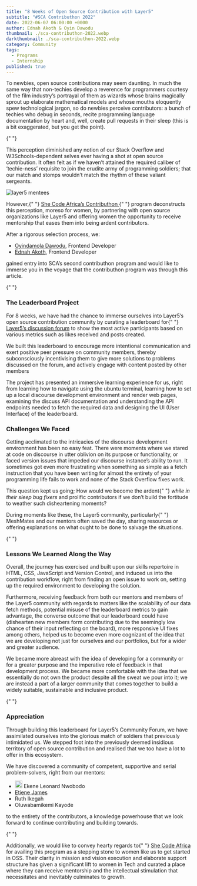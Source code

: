 ```yaml
---
title: "8 Weeks of Open Source Contribution with Layer5"
subtitle: "#SCA Contributhon 2022"
date: 2022-06-07 06:00:00 +0000
author: Ednah Akoth & Oyin Dawodu
thumbnail: ./sca-contributhon-2022.webp
darkthumbnail: ./sca-contributhon-2022.webp
category: Community
tags:
  - Programs
  - Internship
published: true
---
```



<BlogWrapper>

<div class="intro">
  <p>
    To newbies, open source contributions may seem daunting. In much the same way that non-techies
    develop a reverence for programmers courtesy of the film industry’s portrayal of them as wizards
    whose brains magically sprout up elaborate mathematical models and whose mouths eloquently spew
    technological jargon, so do newbies perceive contributors: a bunch of techies who debug in
    seconds, recite programming language documentation by heart and, well, create pull requests in
    their sleep (this is a bit exaggerated, but you get the point).
  </p>
</div>

{" "}

<p>
  This perception diminished any notion of our Stack Overflow and W3Schools-dependent selves ever
  having a shot at open source contribution. It often felt as if we haven’t attained the required
  caliber of ‘techie-ness’ requisite to join the erudite army of programming soldiers; that our
  match and stomps wouldn’t match the rhythm of these valiant sergeants.
</p>
<img src={mentees} className="image-right" alt="layer5 mentees" />
<p>
  However,{" "}
  <a href="https://shecodeafrica.org/programs/contributhon-1" rel="nofollow">
    She Code Africa’s Contributhon
  </a>{" "}
  program deconstructs this perception, moreso for women, by partnering with open source
  organizations like Layer5 and offering women the opportunity to receive mentorship that eases them
  into being ardent contributors.
</p>
<p>
  After a rigorous selection process, we:
  <ul>
    <li>
      <a href="https://twitter.com/oyindawodu">Oyindamola Dawodu</a>, Frontend Developer
    </li>
    <li>
      <a href="https://twitter.com/edmucious">Ednah Akoth</a>, Frontend Developer
    </li>
  </ul>
  gained entry into SCA’s second contributhon program and would like to immerse you in the voyage
  that the contributhon program was through this article.
</p>

{" "}

<h3>The Leaderboard Project</h3>
<p>
  For 8 weeks, we have had the chance to immerse ourselves into Layer5’s open source contribution
  community by curating a leaderboard for{" "}
  <a href="https://discuss.layer5.io">Layer5’s discussion forum</a> to show the most active
  participants based on various metrics such as likes received and posts created.
</p>
<p>
  We built this leaderboard to encourage more intentional communication and exert positive peer
  pressure on community members, thereby subconsciously incentivising them to give more solutions to
  problems discussed on the forum, and actively engage with content posted by other members
</p>
<p>
  The project has presented an immersive learning experience for us, right from learning how to
  navigate using the ubuntu terminal, learning how to set up a local discourse development
  environment and render web pages, examining the discuss API documentation and understanding the
  API endpoints needed to fetch the required data and designing the UI (User Interface) of the
  leaderboard.
</p>
<h3>Challenges We Faced</h3>
<p>
  Getting acclimated to the intricacies of the discourse development environment has been no easy
  feat. There were moments where we stared at code on discourse in utter oblivion on its purpose or
  functionality, or faced version issues that impeded our discourse instance’s ability to run. It
  sometimes got even more frustrating when something as simple as a fetch instruction that you have
  been writing for almost the entirety of your programming life fails to work and none of the Stack
  Overflow fixes work.
</p>
<p>
  This question kept us going; How would we become the ardent{" "}
  <em>while in their sleep bug fixers</em> and prolific contributors if we don’t build the fortitude
  to weather such disheartening moments?
</p>
<p>
  During moments like these, the Layer5 community, particularly{" "}
  <Link to="/community/meshmates">MeshMates</Link> and our mentors often saved the day, sharing
  resources or offering explanations on what ought to be done to salvage the situations.
</p>

{" "}

<h3>Lessons We Learned Along the Way</h3>
<p>
  Overall, the journey has exercised and built upon our skills repertoire in HTML, CSS, JavaScript
  and Version Control, and induced us into the contribution workflow, right from finding an open
  issue to work on, setting up the required environment to developing the solution.
</p>
<p>
  Furthermore, receiving feedback from both our mentors and members of the Layer5 community with
  regards to matters like the scalability of our data fetch methods, potential misuse of the
  leaderboard metrics to gain advantage, the converse outcome that our leaderboard could have
  (dishearten new members form contributing due to the seemingly low chance of their input
  reflecting on the board), more responsive UI fixes among others, helped us to become even more
  cognizant of the idea that we are developing not just for ourselves and our portfolios, but for a
  wider and greater audience.
</p>
<p>
  We became more abreast with the idea of developing for a community or for a greater purpose and
  the imperative role of feedback in that development process. We became more comfortable with the
  idea that we essentially do not own the product despite all the sweat we pour into it; we are
  instead a part of a larger community that comes together to build a widely suitable, sustainable
  and inclusive product.
</p>

{" "}

<h3>Appreciation</h3>
<p>
  Through building this leaderboard for Layer5’s Community Forum, we have assimilated ourselves into
  the glorious match of soldiers that previously intimidated us. We stepped foot into the previously
  deemed insidious territory of open source contribution and realised that we too have a lot to
  offer in this ecosystem.
</p>
<p>
  We have discovered a community of competent, supportive and serial problem-solvers, right from our
  mentors:
</p>
<ul>
  <li>
    <Link to="https://layer5.io/community/members/ekene-leonard-nwobodo">
      <img src={meshmate} style="height: 1.25rem;" /> Ekene Leonard Nwobodo
    </Link>
  </li>
  <li>
    <a href="https://twitter.com/etienejames5">Etiene James</a>
  </li>
  <li>
    <Link to="/community/members/ruth-ikegah">Ruth Ikegah</Link>
  </li>
  <li>
    <Link to="/community/members/atinuke-oluwabamikemi-kayode">Oluwabamikemi Kayode</Link>
  </li>
</ul>
<p>
  to the entirety of the contributors, a knowledge powerhouse that we look forward to continue
  contributing and building towards.
</p>

{" "}

<p>
  Additionally, we would like to convey hearty regards to{" "}
  <a href="https://shecodeafrica.org/">She Code Africa</a> for availing this program as a stepping
  stone to women like us to get started in OSS. Their clarity in mission and vision execution and
  elaborate support structure has given a significant lift to women in Tech and curated a place
  where they can receive mentorship and the intellectual stimulation that necessitates and
  inevitably culminates to growth.
</p>

</BlogWrapper>
